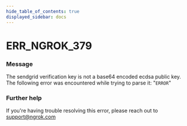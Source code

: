 ```yaml
---
hide_table_of_contents: true
displayed_sidebar: docs
---
```



# ERR_NGROK_379

### Message

The sendgrid verification key is not a base64 encoded ecdsa public key. The following error was encountered while trying to parse it: "`ERROR`"

<ErrorDetails error="err_ngrok_379" />

### Further help

If you're having trouble resolving this error, please reach out to [support@ngrok.com](mailto:support@ngrok.com?subject=Help%20with%20ERR_NGROK_379)

